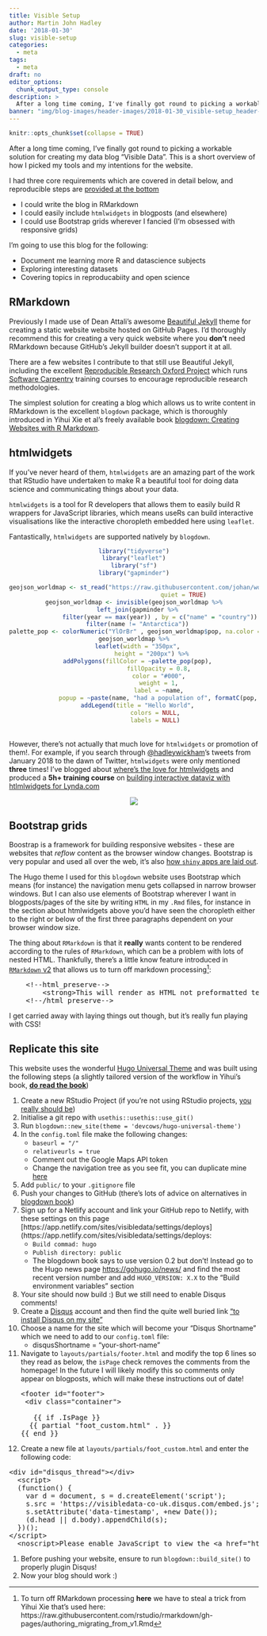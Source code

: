```yaml
---
title: Visible Setup
author: Martin John Hadley
date: '2018-01-30'
slug: visible-setup
categories:
  - meta
tags:
  - meta
draft: no
editor_options: 
  chunk_output_type: console
description: >
  After a long time coming, I've finally got round to picking a workable solution for creating my data blog "Visible Data". This is a short overview of how I picked my tools and my intentions for the website.
banner: "img/blog-images/header-images/2018-01-30_visible-setup_header-image.png"
---
```


```r
knitr::opts_chunk$set(collapse = TRUE)
```

After a long time coming, I've finally got round to picking a workable solution for creating my data blog "Visible Data". This is a short overview of how I picked my tools and my intentions for the website.

I had three core requirements which are covered in detail below, and reproducible steps are [provided at the bottom](#replicate-this-blog)

- I could write the blog in RMarkdown
- I could easily include `htmlwidgets` in blogposts (and elsewhere)
- I could use Bootstrap grids wherever I fancied (I'm obsessed with responsive grids)

I'm going to use this blog for the following:

- Document me learning more R and datascience subjects
- Exploring interesting datasets
- Covering topics in reproducabiity and open science

## RMarkdown

Previously I made use of Dean Attali's awesome [Beautiful Jekyll](https://deanattali.com/beautiful-jekyll/) theme for creating a static website website hosted on GitHub Pages. I'd thoroughly recommend this for creating a very quick website where you **don't** need RMarkdown because GitHub's Jekyll builder doesn't support it at all. 

There are a few websites I contribute to that still use Beautiful Jekyll, including the excellent [Reproducible Research Oxford Project](rroxford.github.io) which runs [Software Carpentry](https://software-carpentry.org/) training courses to encourage reproducible research methodologies.

The simplest solution for creating a blog which allows us to write content in RMarkdown is the excellent `blogdown` package, which is thoroughly introduced in Yihui Xie et al's freely available book [blogdown: Creating Websites with R Markdown](https://bookdown.org/yihui/blogdown/).

## htmlwidgets

<div class="row">

<div class="col-md-6">

If you've never heard of them, `htmlwidgets` are an amazing part of the work that RStudio have undertaken to make R a beautiful tool for doing data science and communicating things about your data.

`htmlwidgets` is a tool for R developers that allows them to easily build R wrappers for JavaScript libraries, which means useRs can build interactive visualisations like the interactive choropleth embedded here using `leaflet`.

Fantastically, `htmlwidgets` are supported natively by `blogdown`.

</div>

<div class="col-md-6">
<center>
```r
library("tidyverse")
library("leaflet")
library("sf")
library("gapminder")

geojson_worldmap <- st_read("https://raw.githubusercontent.com/johan/world.geo.json/master/countries.geo.json",
                            quiet = TRUE)
geojson_worldmap <- invisible(geojson_worldmap %>%
  left_join(gapminder %>%
               filter(year == max(year)) , by = c("name" = "country")) %>%
  filter(name != "Antarctica"))
palette_pop <- colorNumeric("YlOrBr" , geojson_worldmap$pop, na.color = "#c0c1c4")
geojson_worldmap %>%
  leaflet(width = "350px",
          height = "200px") %>%
  addPolygons(fillColor = ~palette_pop(pop),
              fillOpacity = 0.8,
              color = "#000",
              weight = 1,
              label = ~name,
              popup = ~paste(name, "had a population of", formatC(pop, big.mark = ","), "in", max(gapminder$year), "<br>", "According to <a href='http://Gapminder.org' target='_blank'>Gapminder.org</a>")) %>%
  addLegend(title = "Hello World",
            colors = NULL,
            labels = NULL)
```
</center>
</div>

</div>
<br>
However, there's not actually that much love for `htmlwidgets` or promotion of them!. For example, if you search through <a href='https://www.twitter.com/hadleywickham'>@hadleywickham</a>'s tweets from January 2018 to the dawn of Twitter, `htmlwidgets` were only mentioned **three** times! I've blogged about [where's the love for htmlwidgets](http://www.visibledata.co.uk/blog/2018/01/30/2018-01-30-where-s-the-love-for-htmlwidgets/) and produced a **5h+ training course** on [building interactive dataviz with htlmlwidgets for Lynda.com](https://www.lynda.com/R-tutorials/R-Interactive-Visualizations-htmlwidgets/586671-2.html)

<center>
<img src='/img/blog-images/2018-01-30_tweets-about-htmlwidgets-from-hadleywickham.png' style='max-width:400px'/>
</center>

## Bootstrap grids

Boostrap is a framework for building responsive websites - these are websites that *reflow* content as the browser window changes. Bootstrap is very popular and used all over the web, it's also [how `shiny` apps are laid out](https://shiny.rstudio.com/articles/css.html).

The Hugo theme I used for this `blogdown` website uses Bootstrap which means (for instance) the navigation menu gets collapsed in narrow browser windows. But I can also use elements of Bootstrap wherever I want in blogposts/pages of the site by writing `HTML` in my `.Rmd` files, for instance in the section about htmlwidgets above you'd have seen the choropleth either to the right or below of the first three paragraphs dependent on your browser window size. 

The thing about `RMarkdown` is that it **really** wants content to be rendered according to the rules of `RMarkdown`, which can be a problem with lots of nested HTML. Thankfully, there's a little know feature introduced in [`RMarkdown` v2](http://rmarkdown.rstudio.com/authoring_migrating_from_v1.html) that allows us to turn off markdown processing[^1]:

<pre>
    &lt;!--html_preserve--&gt;
        &lt;strong&gt;This will render as HTML not preformatted text&lt;/strong&gt;
    &lt;!--/html_preserve--&gt;
</pre>

I get carried away with laying things out though, but it's really fun playing with CSS!

## Replicate this site {#replicate-this-blog}

This website uses the wonderful [Hugo Universal Theme](https://github.com/devcows/hugo-universal-theme) and was built using the following steps (a slightly tailored version of the workflow in Yihui's book, [**do read the book**](https://bookdown.org/yihui/blogdown/))

1. Create a new RStudio Project (if you're not using RStudio projects, [you really should be](https://www.lynda.com/R-tutorials/Why-should-you-use-projects-RStudio/586672/648981-4.html))
1. Initialise a git repo with `usethis::usethis::use_git()`
1. Run `blogdown::new_site(theme = 'devcows/hugo-universal-theme')`
1. In the `config.toml` file make the following changes:
    + `baseurl = "/"`
    + `relativeurls = true`
    + Comment out the Google Maps API token
    + Change the navigation tree as you see fit, you can duplicate mine [here](https://github.com/visibledata/visibledata.github.io/blob/master/config.toml) 
1. Add `public/` to your `.gitignore` file
1. Push your changes to GitHub (there's lots of advice on alternatives in [blogdown book](https://bookdown.org/yihui/blogdown/deployment.html))
1. Sign up for a Netlify account and link your GitHub repo to Netlify, with these settings on this page [https://app.netlify.com/sites/visibledata/settings/deploys](https://app.netlify.com/sites/visibledata/settings/deploys:
    + `Build commad: hugo`
    + `Publish directory: public`
    + The blogdown book says to use version 0.2 but don't! Instead go to the Hugo news page [https://gohugo.io/news/](https://gohugo.io/news/) and find the most recent version number and add `HUGO_VERSION: X.X` to the "Build environment variables" section
1. Your site should now build :) But we still need to enable Disqus comments!
1. Create a [Disqus](www.disqus.com) account and then find the quite well buried link ["to install Disqus on my site"](https://disqus.com/admin/create/)
1. Choose a name for the site which will become your "Disqus Shortname" which we need to add to our `config.toml` file:
    + disqusShortname = "your-short-name"
1. Navigate to `layouts/partials/footer.html` and modify the top 6 lines so they read as below, the `isPage` check removes the comments from the homepage! In the future I will likely modify this so comments only appear on blogposts, which will make these instructions out of date!
<pre>
&lt;footer id="footer"&gt;
    &lt;div class="container"&gt;
      
      {{ if .IsPage }}
  {{ partial "foot_custom.html" . }}
{{ end }}
</pre>
1. Create a new file at `layouts/partials/foot_custom.html` and enter the following code:

<pre>
&lt;div id="disqus_thread"&gt;&lt;/div&gt;
  &lt;script&gt;
  (function() {
    var d = document, s = d.createElement('script');
    s.src = 'https://visibledata-co-uk.disqus.com/embed.js';
    s.setAttribute('data-timestamp', +new Date());
    (d.head || d.body).appendChild(s);
  })();
&lt;/script&gt;
  &lt;noscript&gt;Please enable JavaScript to view the &lt;a href="https://disqus.com/?ref_noscript"&gt;comments powered by Disqus.&lt;/a&gt;&lt;/noscript&gt;
</pre>
1. Before pushing your website, ensure to run `blogdown::build_site()` to properly plugin Disqus!
1. Now your blog should work :)

    
[^1]: To turn off RMarkdown processing **here** we have to steal a trick from Yihui Xie that's used here: https://raw.githubusercontent.com/rstudio/rmarkdown/gh-pages/authoring_migrating_from_v1.Rmd
